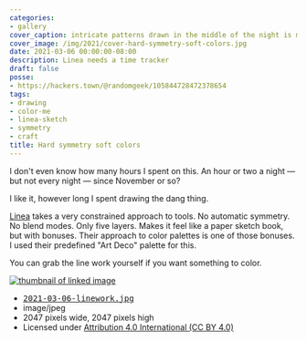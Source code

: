 ```yaml
---
categories:
- gallery
cover_caption: intricate patterns drawn in the middle of the night is my jam
cover_image: /img/2021/cover-hard-symmetry-soft-colors.jpg
date: 2021-03-06 00:00:00-08:00
description: Linea needs a time tracker
draft: false
posse:
- https://hackers.town/@randomgeek/105844728472378654
tags:
- drawing
- color-me
- linea-sketch
- symmetry
- craft
title: Hard symmetry soft colors
---
```


I don't even know how many hours I spent on this.  An hour or two a night — but
not every night — since November or so?

I like it, however long I spent drawing the dang thing.

[Linea][linea] takes a very constrained approach to tools.  No automatic
symmetry.  No blend modes.  Only five layers.  Makes it feel like a paper
sketch book, but with bonuses.  Their approach to color palettes is one of
those bonuses.  I used their predefined "Art Deco" palette for this.

You can grab the line work yourself if you want something to color.

<div class="image-link"><div class="image-link-preview">
  <a href="/post/2021/03/hard-symmetry-soft-colors/2021-03-06-linework.jpg">
    <img src="/post/2021/03/hard-symmetry-soft-colors/2021-03-06-linework-96x96.jpg" alt="thumbnail of linked image">
  </a>
</div>
<div class="image-link-details">
  <ul>
    <li>
      <a href="/post/2021/03/hard-symmetry-soft-colors/2021-03-06-linework.jpg">
        <tt>2021-03-06-linework.jpg</tt>
      </a>
    </li>
    <li>image/jpeg</li>
    <li>2047 pixels wide, 2047 pixels high</li>
    <li>Licensed under <a href="https://creativecommons.org/licenses/by/4.0/">Attribution 4.0 International (CC BY 4.0)</a></li>
  </ul>
</div></div>

[linea]: https://linea-app.com/
